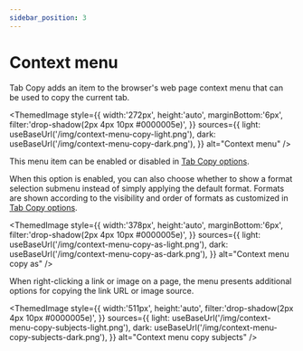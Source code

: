 ```yaml
---
sidebar_position: 3
---
```



# Context menu

Tab Copy adds an item to the browser's web page context menu that can be used to copy the current tab.

<ThemedImage
  style={{
    width:'272px',
    height:'auto',
    marginBottom:'6px',
    filter:'drop-shadow(2px 4px 10px #0000005e)',
  }}
  sources={{
    light: useBaseUrl('/img/context-menu-copy-light.png'),
    dark: useBaseUrl('/img/context-menu-copy-dark.png'),
  }}
  alt="Context menu"
/>

This menu item can be enabled or disabled in [Tab Copy options](./options#show-context-menu).

When this option is enabled, you can also choose whether to show a format selection submenu instead of simply applying the default format. Formats are shown according to the visibility and order of formats as customized in [Tab Copy options](./options#formats).

<ThemedImage
  style={{
    width:'378px',
    height:'auto',
    marginBottom:'6px',
    filter:'drop-shadow(2px 4px 10px #0000005e)',
  }}
  sources={{
    light: useBaseUrl('/img/context-menu-copy-as-light.png'),
    dark: useBaseUrl('/img/context-menu-copy-as-dark.png'),
  }}
  alt="Context menu copy as"
/>

When right-clicking a link or image on a page, the menu presents additional options for copying the link URL or image source.

<ThemedImage
  style={{
    width:'511px',
    height:'auto',
    filter:'drop-shadow(2px 4px 10px #0000005e)',
  }}
  sources={{
    light: useBaseUrl('/img/context-menu-copy-subjects-light.png'),
    dark: useBaseUrl('/img/context-menu-copy-subjects-dark.png'),
  }}
  alt="Context menu copy subjects"
/>